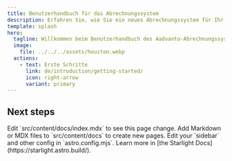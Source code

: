 ```yaml
---
title: Benutzerhandbuch für das Abrechnungssystem
description: Erfahren Sie, wie Sie ein neues Abrechnungssystem für Ihr Unternehmen nutzen können.
template: splash
hero:
  tagline: Willkommen beim Benutzerhandbuch des Aadvanto-Abrechnungssystems. Dieses Dokument ist so strukturiert, dass es den Benutzern hilft, die Aadvanto-Abrechnungsplattform effizient zu navigieren und zu nutzen.
  image:
    file: ../../../assets/houston.webp
  actions:
    - text: Erste Schritte
      link: de/introduction/getting-started/
      icon: right-arrow
      variant: primary
---
```



## Next steps

<CardGrid stagger>
	<Card title="Update content" icon="pencil">
		Edit `src/content/docs/index.mdx` to see this page change.
	</Card>
	<Card title="Add new content" icon="add-document">
		Add Markdown or MDX files to `src/content/docs` to create new pages.
	</Card>
	<Card title="Configure your site" icon="setting">
		Edit your `sidebar` and other config in `astro.config.mjs`.
	</Card>
	<Card title="Read the docs" icon="open-book">
		Learn more in [the Starlight Docs](https://starlight.astro.build/).
	</Card>
</CardGrid>
